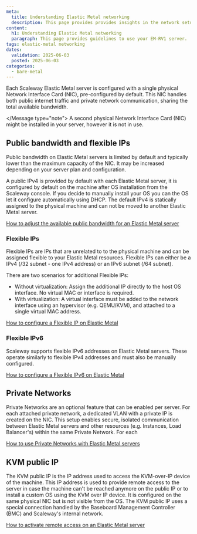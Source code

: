 ```yaml
---
meta:
  title: Understanding Elastic Metal networking
  description: This page provides provides insights in the network setup of your Elastic Metal server.
content:
  h1: Understanding Elastic Metal networking
  paragraph: This page provides guidelines to use your EM-RV1 server.
tags: elastic-metal networking
dates:
  validation: 2025-06-03
  posted: 2025-06-03
categories:
  - bare-metal
---
```


Each Scaleway Elastic Metal server is configured with a single physical Network Interface Card (NIC), pre-configured by default. This NIC handles both public internet traffic and private network communication, sharing the total available bandwidth.

</Message type="note">
    A second physical Network Interface Card (NIC) might be installed in your server, however it is not in use.
</Message>

<Lightbox src="scaleway-elastic-metal-networking-schema.webp" size="large" alt="Schema displaying a theoretical network configuration of an Elastic Metal server" />

## Public bandwidth and flexible IPs

Public bandwidth on Elastic Metal servers is limited by default and typically lower than the maximum capacity of the NIC. It may be increased depending on your server plan and configuration.

A public IPv4 is provided by default with each Elastic Metal server, it is configured by default on the machine after OS installation from the Scaleway console. If you decide to manually install your OS you can the OS let it configure automatically using DHCP.
The default IPv4 is statically assigned to the physical machine and can not be moved to another Elastic Metal server.

[How to adjust the available public bandwidth for an Elastic Metal server](/elastic-metal/how-to/adjust-available-bandwidth/)

### Flexible IPs

Flexible IPs are IPs that are unrelated to to the physical machine and can be assigned flexible to your Elastic Metal resources. Flexible IPs can either be a IPv4 (/32 subnet - one IPv4 address) or an IPv6 subnet (/64 subnet).

There are two scenarios for additional Flexible IPs:

* Without virtualization: Assign the additional IP directly to the host OS interface. No virtual MAC or interface is required.
* With virtualization: A virtual interface must be added to the network interface using an hypervisor (e.g. QEMU/KVM), and attached to a single virtual MAC address.

[How to configure a Flexible IP on Elastic Metal](/elastic-metal/how-to/configure-flexible-ip/)

### Flexible IPv6

Scaleway supports flexible IPv6 addresses on Elastic Metal servers. These operate similarly to flexible IPv4 addresses and must also be manually configured.

[How to configure a Flexible IPv6 on Elastic Metal](/elastic-metal/how-to/configure-flexible-ipv6/)


## Private Networks

Private Networks are an optional feature that can be enabled per server. For each attached private network, a dedicated VLAN with a private IP is created on the NIC. This setup enables secure, isolated communication between Elastic Metal servers and other resources (e.g. Instances, Load Balancer's) within the same Private Network.
For each 

[How to use Private Networks with Elastic Metal servers](/elastic-metal/how-to/use-private-networks/)

## KVM public IP

The KVM public IP is the IP address used to access the KVM-over-IP device of the machine.
This IP address is used to provide remote access to the server in case the machine can't be reached anymore on the public IP or to install a custom OS using the KVM over IP device. It is configured on the same physical NIC but is not visible from the OS.
The KVM public IP uses a special connection handled by the Baseboard Management Controller (BMC) and Scaleway's internal network.

[How to activate remote access on an Elastic Metal server](/elastic-metal/how-to/activate-remote-access/)



